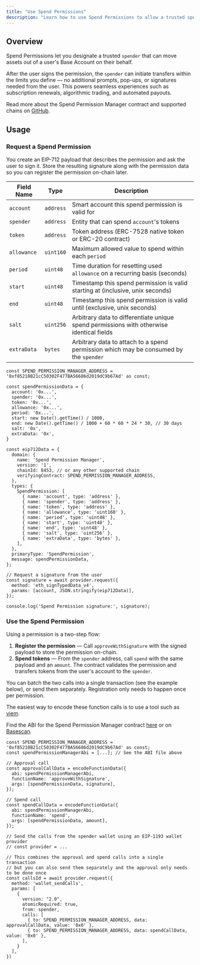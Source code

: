 ```yaml
---
title: "Use Spend Permissions"
description: "Learn how to use Spend Permissions to allow a trusted spender to spend user assets"
---
```


## Overview

Spend Permissions let you designate a trusted `spender` that can move assets out of a user's Base Account on their behalf.

After the user signs the permission, the `spender` can initiate transfers within the limits you define — no additional prompts, pop-ups, or signatures needed from the user. This powers seamless experiences such as subscription renewals, algorithmic trading, and automated payouts.

Read more about the Spend Permission Manager contract and supported chains on [GitHub](https://github.com/coinbase/spend-permissions).


## Usage

### Request a Spend Permission

You create an EIP-712 payload that describes the permission and ask the user to sign it. Store the resulting signature along with the permission data so you can register the permission on-chain later.

| Field Name | Type | Description |
|------------|------|-------------|
| `account` | `address` | Smart account this spend permission is valid for |
| `spender` | `address` | Entity that can spend `account`'s tokens |
| `token` | `address` | Token address (ERC-7528 native token or ERC-20 contract) |
| `allowance` | `uint160` | Maximum allowed value to spend within each `period` |
| `period` | `uint48` | Time duration for resetting used `allowance` on a recurring basis (seconds) |
| `start` | `uint48` | Timestamp this spend permission is valid starting at (inclusive, unix seconds) |
| `end` | `uint48` | Timestamp this spend permission is valid until (exclusive, unix seconds) |
| `salt` | `uint256` | Arbitrary data to differentiate unique spend permissions with otherwise identical fields |
| `extraData` | `bytes` | Arbitrary data to attach to a spend permission which may be consumed by the `spender` |

```tsx
const SPEND_PERMISSION_MANAGER_ADDRESS = '0xf85210B21cC50302F477BA56686d2019dC9b67Ad' as const;

const spendPermissionData = {
  account: '0x...',
  spender: '0x...',
  token: '0x...',
  allowance: '0x...',
  period: '0x...',
  start: new Date().getTime() / 1000,
  end: new Date().getTime() / 1000 + 60 * 60 * 24 * 30, // 30 days
  salt: '0x',
  extraData: '0x',
}

const eip712Data = {
  domain: {
    name: 'Spend Permission Manager',
    version: '1',
    chainId: 8453, // or any other supported chain
    verifyingContract: SPEND_PERMISSION_MANAGER_ADDRESS,
  },
  types: {
    SpendPermission: [
      { name: 'account', type: 'address' },
      { name: 'spender', type: 'address' },
      { name: 'token', type: 'address' },
      { name: 'allowance', type: 'uint160' },
      { name: 'period', type: 'uint48' },
      { name: 'start', type: 'uint48' },
      { name: 'end', type: 'uint48' },
      { name: 'salt', type: 'uint256' },
      { name: 'extraData', type: 'bytes' },
    ],
  },
  primaryType: 'SpendPermission',
  message: spendPermissionData,
};

// Request a signature from the user
const signature = await provider.request({
  method: 'eth_signTypedData_v4',
  params: [account, JSON.stringify(eip712Data)],
});

console.log('Spend Permission signature:', signature);
```

### Use the Spend Permission

Using a permission is a two-step flow:

1. **Register the permission** — Call `approveWithSignature` with the signed payload to store the permission on-chain.
2. **Spend tokens** — From the `spender` address, call `spend` with the same payload and an `amount`. The contract validates the permission and transfers tokens from the user's account to the `spender`.

You can batch the two calls into a single transaction (see the example below), or send them separately. Registration only needs to happen once per permission.

The easiest way to encode these function calls is to use a tool such as [viem](https://viem.sh/docs/contract/encodeFunctionData#encodefunctiondata). 

Find the ABI for the Spend Permission Manager contract [here](https://github.com/ilikesymmetry/spend-permissions-quickstart/blob/main/lib/abi/SpendPermissionManager.ts) or on [Basescan](https://basescan.org/address/0xf85210B21cC50302F477BA56686d2019dC9b67Ad#code).


```tsx
const SPEND_PERMISSION_MANAGER_ADDRESS = '0xf85210B21cC50302F477BA56686d2019dC9b67Ad' as const;
const spendPermissionManagerAbi = [...]; // See the ABI file above

// Approval call
const approvalCallData = encodeFunctionData({
  abi: spendPermissionManagerAbi,
  functionName: 'approveWithSignature',
  args: [spendPermissionData, signature],
});

// Spend call
const spendCallData = encodeFunctionData({
  abi: spendPermissionManagerAbi,
  functionName: 'spend',
  args: [spendPermissionData, amount],
});

// Send the calls from the spender wallet using an EIP-1193 wallet provider
// const provider = ...

// This combines the approval and spend calls into a single transaction
// but you can also send them separately and the approval only needs to be done once
const callsId = await provider.request({
  method: 'wallet_sendCalls',
  params: [
    {
      version: "2.0",
      atomicRequired: true,
      from: spender,
      calls: [
        { to: SPEND_PERMISSION_MANAGER_ADDRESS, data: approvalCallData, value: '0x0' },
        { to: SPEND_PERMISSION_MANAGER_ADDRESS, data: spendCallData, value: '0x0' },
      ],
    }
  ],
})
```

